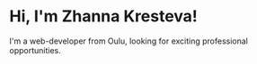 # Hi, I'm Zhanna Kresteva!

I'm a web-developer from Oulu, looking for exciting professional opportunities. 
